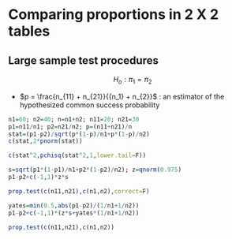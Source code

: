 # Comparing proportions in 2 X 2 tables

## Large sample test procedures

$$H_o: \pi_1 = \pi_2$$

* $p = \frac{n_{11} + n_{21}}{{n_1} + n_{2}}$ : an estimator of the hypothesized common success probability

```r

n1=60; n2=40; n=n1+n2; n11=20; n21=30
p1=n11/n1; p2=n21/n2; p=(n11+n21)/n
stat=(p1-p2)/sqrt(p*(1-p)/n1+p*(1-p)/n2)
c(stat,2*pnorm(stat))

c(stat^2,pchisq(stat^2,1,lower.tail=F))

s=sqrt(p1*(1-p1)/n1+p2*(1-p2)/n2); z=qnorm(0.975)
p1-p2+c(-1,1)*z*s

prop.test(c(n11,n21),c(n1,n2),correct=F)

yates=min(0.5,abs(p1-p2)/(1/n1+1/n2))
p1-p2+c(-1,1)*(z*s+yates*(1/n1+1/n2))

prop.test(c(n11,n21),c(n1,n2))
```
